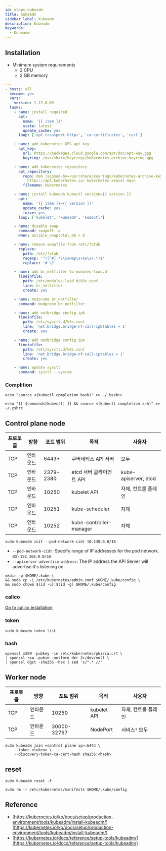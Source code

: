 ```yaml
---
id: mlops-kubeadm
title: Kubeadm
sidebar_label: Kubeadm
description: Kubeadm
keywords:
  - Kubeadm
---
```


## Installation

- Minimum system requirements
  - 2 CPU
  - 2 GB memory

```yaml title="kubeadm-installation.yaml" {5}
---
- hosts: all
  become: yes
  vars:
    version: 1.17.0-00
  tasks:
    - name: install required
      apt:
        name: '{{ item }}'
        state: latest
        update_cache: yes
      loop: ['apt-transport-https', 'ca-certificates', 'curl']

    - name: add kubernetes GPG apt key
      apt_key:
        url: https://packages.cloud.google.com/apt/doc/apt-key.gpg
        keyring: /usr/share/keyrings/kubernetes-archive-keyring.gpg

    - name: add kubernetes repository
      apt_repository:
        repo: deb [signed-by=/usr/share/keyrings/kubernetes-archive-keyring.gpg]
          https://apt.kubernetes.io/ kubernetes-xenial main
        filename: kubernetes

    - name: install kubeadm kubectl version={{ version }}
      apt:
        name: '{{ item }}={{ version }}'
        update_cache: yes
        force: yes
      loop: ['kubelet', 'kubeadm', 'kubectl']

    - name: disable swap
      command: swapoff -a
      when: ansible_swaptotal_mb > 0

    - name: remove swapfile from /etc/fstab
      replace:
        path: /etc/fstab
        regexp: '^([^#].*?\sswap\s+sw\s+.*)$'
        replace: '# \1'

    - name: add br_netfilter to modules-load.d
      lineinfile:
        path: /etc/modules-load.d/k8s.conf
        line: br_netfilter
        create: yes

    - name: modprobe br_netfilter
      command: modprobe br_netfilter

    - name: add netbridge config ip6
      lineinfile:
        path: /etc/sysctl.d/k8s.conf
        line: 'net.bridge.bridge-nf-call-ip6tables = 1'
        create: yes

    - name: add netbridge config ip4
      lineinfile:
        path: /etc/sysctl.d/k8s.conf
        line: 'net.bridge.bridge-nf-call-iptables = 1'
        create: yes

    - name: update sysctl
      command: sysctl --system
```

### Complition

```shell
echo "source <(kubectl completion bash)" >> ~/.bashrc
```

```shell
echo "[[ $commands[kubectl] ]] && source <(kubectl completion zsh)" >> ~/.zshrc
```

## Control plane node

| 프로토콜 | 방향     | 포트 범위 | 목적                     | 사용자               |
| -------- | -------- | --------- | ------------------------ | -------------------- |
| TCP      | 인바운드 | 6443\*    | 쿠버네티스 API 서버      | 모두                 |
| TCP      | 인바운드 | 2379-2380 | etcd 서버 클라이언트 API | kube-apiserver, etcd |
| TCP      | 인바운드 | 10250     | kubelet API              | 자체, 컨트롤 플레인  |
| TCP      | 인바운드 | 10251     | kube-scheduler           | 자체                 |
| TCP      | 인바운드 | 10252     | kube-controller-manager  | 자체                 |

```shell
sudo kubeadm init --pod-network-cidr 10.130.0.0/16
```

- `--pod-network-cidr`: Specify range of IP addresses for the pod network. ex) `192.168.0.0/16`
- `--apiserver-advertise-address`: The IP address the API Server will advertise it's listening on.

```shell
mkdir -p $HOME/.kube \
&& sudo cp -i /etc/kubernetes/admin.conf $HOME/.kube/config \
&& sudo chown $(id -u):$(id -g) $HOME/.kube/config
```

### calico

[Go to calico installation](nn/mlops/mlops-cni-calico.mdx)

### token

```shell
sudo kubeadm token list
```

### hash

```shell
openssl x509 -pubkey -in /etc/kubernetes/pki/ca.crt \
| openssl rsa -pubin -outform der 2>/dev/null \
| openssl dgst -sha256 -hex | sed 's/^.* //'
```

## Worker node

| 프로토콜 | 방향     | 포트 범위   | 목적        | 사용자              |
| -------- | -------- | ----------- | ----------- | ------------------- |
| TCP      | 인바운드 | 10250       | kubelet API | 자체, 컨트롤 플레인 |
| TCP      | 인바운드 | 30000-32767 | NodePort    | 서비스† 모두        |

```shell
sudo kubeadm join <control plane ip>:6443 \
    --token <token> \
    --discovery-token-ca-cert-hash sha256:<hash>
```

## reset

```shell
sudo kubeadm reset -f
```

```shell
sudo rm -r /etc/kubernetes/manifests $HOME/.kube/config
```

## Reference

- [https://kubernetes.io/ko/docs/setup/production-environment/tools/kubeadm/install-kubeadm/](https://kubernetes.io/ko/docs/setup/production-environment/tools/kubeadm/install-kubeadm/)
- [https://kubernetes.io/docs/reference/setup-tools/kubeadm/](https://kubernetes.io/docs/reference/setup-tools/kubeadm/)
